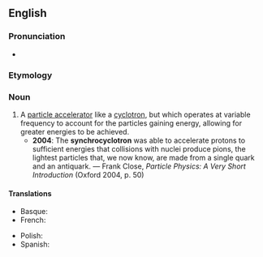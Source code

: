 ==English==

===Pronunciation===
* {{IPA|/sɪŋkɹəʊˈsaɪklətɹɒn/|lang=en}}

===Etymology===
{{prefix|en|synchro|cyclotron}}

===Noun===
{{en-noun}}

# A [[particle accelerator]] like a [[cyclotron]], but which operates at variable frequency to account for the particles gaining energy, allowing for greater energies to be achieved.
#* '''2004''': The '''synchrocyclotron''' was able to accelerate protons to sufficient energies that collisions with nuclei produce pions, the lightest particles that, we now know, are made from a single quark and an antiquark. — Frank Close, ''Particle Physics: A Very Short Introduction'' (Oxford 2004, p. 50)

====Translations====
{{trans-top|particle accelerator}}
* Basque: {{t+|eu|sinkroziklotroi}}
* French: {{t+|fr|synchrocyclotron|m}}
{{trans-mid}}
* Polish: {{t|pl|synchrocyklotron|m}}
* Spanish: {{t|es|sincrociclotrón|m}}
{{trans-bottom}}
